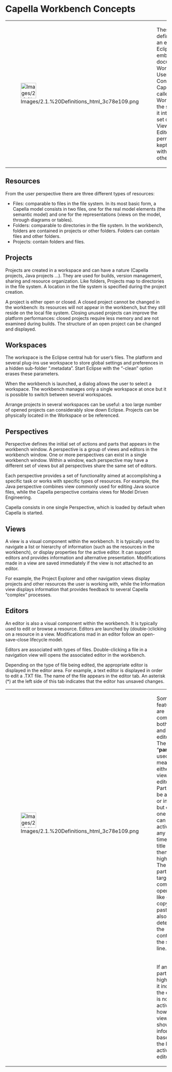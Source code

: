 
= Capella Workbench Concepts =

{| border="1"
|-
| 
[[Image:Images/2.1.%20Definitions_html_3c78e109.png|48x48px]]


| 
These 				definitions are an extract from Eclipse&rsquo;s own embedded 				documentation: Workbench User Guide / Concepts. Capella is 				called a Workbench in the sense that it integrates a set of 				different Views and Editors, permanently kept synced with each 				other.


|}  
== Resources ==

From the user perspective there are three different types of resources:


* Files: comparable to files in the file system. In its most basic 	form, a Capella model consists in two files, one for the real 	model elements (the semantic model) and one for the representations 	(views on the model, through diagrams or tables).
* Folders: comparable to directories in the file system. In the 	workbench, folders are contained in projects or other folders. 	Folders can contain files and other folders.
* Projects: contain folders and files.

== Projects ==

Projects are created in a workspace and can have a nature (Capella projects, Java projects &hellip;). They are used for builds, version management, sharing and resource organization. Like folders, Projects map to directories in the file system. A location in the file system is specified during the project creation.


A project is either open or closed. A closed project cannot be changed in the workbench: its resources will not appear in the workbench, but they still reside on the local file system. Closing unused projects can improve the platform performances: closed projects require less memory and are not examined during builds. The structure of an open project can be changed and displayed.


== Workspaces ==

The workspace is the Eclipse central hub for user&rsquo;s files. The platform and several plug-ins use workspace to store global settings and preferences in a hidden sub-folder &ldquo;.metadata&rdquo;. Start Eclipse with the &ldquo;-clean&rdquo; option erases these parameters.


When the workbench is launched, a dialog allows the user to select a workspace. The workbench manages only a single workspace at once but it is possible to switch between several workspaces.


Arrange projects in several workspaces can be useful: a too large number of opened projects can considerably slow down Eclipse. Projects can be physically located in the Workspace or be referenced.


== Perspectives ==

Perspective defines the initial set of actions and parts that appears in the workbench window. A perspective is a group of views and editors in the workbench window. One or more perspectives can exist in a single workbench window. Within a window, each perspective may have a different set of views but all perspectives share the same set of editors.


Each perspective provides a set of functionality aimed at accomplishing a specific task or works with specific types of resources. For example, the Java perspective combines view commonly used for editing Java source files, while the Capella perspective contains views for Model Driven Engineering.


Capella consists in one single Perspective, which is loaded by default when Capella is started.


== Views ==

A view is a visual component within the workbench. It is typically used to navigate a list or hierarchy of information (such as the resources in the workbench), or display properties for the active editor. It can support editors and provides information and alternative presentation. Modifications made in a view are saved immediately if the view is not attached to an editor.


For example, the Project Explorer and other navigation views display projects and other resources the user is working with, while the Information view displays information that provides feedback to several Capella &ldquo;complex&rdquo; processes.


== Editors ==

An editor is also a visual component within the workbench. It is typically used to edit or browse a resource. Editors are launched by (double-)clicking on a resource in a view. Modifications mad in an editor follow an open-save-close lifecycle model.


Editors are associated with types of files. Double-clicking a file in a navigation view will opens the associated editor in the workbench.


Depending on the type of file being edited, the appropriate editor is displayed in the editor area. For example, a text editor is displayed in order to edit a .TXT file. The name of the file appears in the editor tab. An asterisk (*) at the left side of this tab indicates that the editor has unsaved changes.


{| border="1"
|-
| 
[[Image:Images/2.1.%20Definitions_html_3c78e109.png|48x48px]]


| 
Some 				features are common to both views and editors. The term &ldquo;'''part'''&rdquo; 				is used to mean either a view or an editor. Parts can be active 				or inactive, but only one part can be active at any one time, its 				title bar is then highlighted. The active part is the target for 				common operations like cut, copy, paste. It also determines the 				contents of the status line.


|-
| 
<br>


| 
If an 				editor part is not highlighted it indicates the editor is not 				active; however views may show information based on the last 				active editor.


|}  
<br>
<br>

